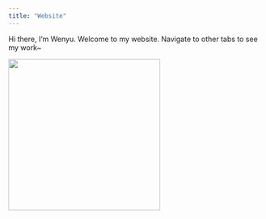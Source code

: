 ```yaml
---
title: "Website"
---
```


Hi there, I‘m Wenyu. 
Welcome to my website. 
Navigate to other tabs to see my work~

![](wenyu_pic.jpg){width=300}
